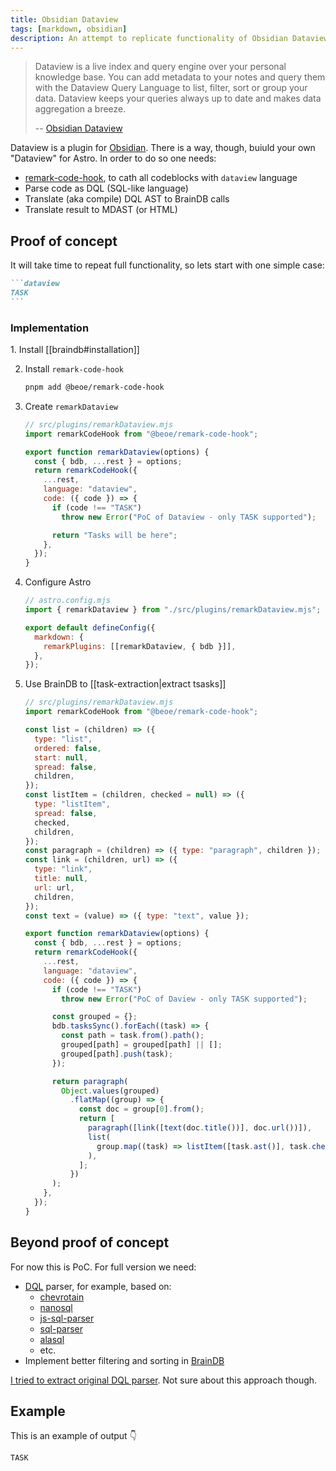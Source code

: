```yaml
---
title: Obsidian Dataview
tags: [markdown, obsidian]
description: An attempt to replicate functionality of Obsidian Dataview in Astro
---
```


> Dataview is a live index and query engine over your personal knowledge base. You can add metadata to your notes and query them with the Dataview Query Language to list, filter, sort or group your data. Dataview keeps your queries always up to date and makes data aggregation a breeze.
>
> -- [Obsidian Dataview](https://blacksmithgu.github.io/obsidian-dataview/)

Dataview is a plugin for [Obsidian](https://obsidian.md/). There is a way, though, buiuld your own "Dataview" for Astro. In order to do so one needs:

- [remark-code-hook](https://github.com/stereobooster/beoe/tree/main/packages/remark-code-hook), to cath all codeblocks with `dataview` language
- Parse code as DQL (SQL-like language)
- Translate (aka compile) DQL AST to BrainDB calls
- Translate result to MDAST (or HTML)

## Proof of concept

It will take time to repeat full functionality, so lets start with one simple case:

````md
```dataview
TASK
```
````

### Implementation


<Steps>
1. Install [[braindb#installation]]

2. Install `remark-code-hook`

   ```bash
   pnpm add @beoe/remark-code-hook
   ```

3. Create `remarkDataview`

   ```js {2,8-14}
   // src/plugins/remarkDataview.mjs
   import remarkCodeHook from "@beoe/remark-code-hook";

   export function remarkDataview(options) {
     const { bdb, ...rest } = options;
     return remarkCodeHook({
       ...rest,
       language: "dataview",
       code: ({ code }) => {
         if (code !== "TASK")
           throw new Error("PoC of Dataview - only TASK supported");

         return "Tasks will be here";
       },
     });
   }
   ```

4. Configure Astro

   ```js {2, 6}
   // astro.config.mjs
   import { remarkDataview } from "./src/plugins/remarkDataview.mjs";

   export default defineConfig({
     markdown: {
       remarkPlugins: [[remarkDataview, { bdb }]],
     },
   });
   ```

5. Use BrainDB to [[task-extraction|extract tsasks]]

   ```js {35-53}
   // src/plugins/remarkDataview.mjs
   import remarkCodeHook from "@beoe/remark-code-hook";

   const list = (children) => ({
     type: "list",
     ordered: false,
     start: null,
     spread: false,
     children,
   });
   const listItem = (children, checked = null) => ({
     type: "listItem",
     spread: false,
     checked,
     children,
   });
   const paragraph = (children) => ({ type: "paragraph", children });
   const link = (children, url) => ({
     type: "link",
     title: null,
     url: url,
     children,
   });
   const text = (value) => ({ type: "text", value });

   export function remarkDataview(options) {
     const { bdb, ...rest } = options;
     return remarkCodeHook({
       ...rest,
       language: "dataview",
       code: ({ code }) => {
         if (code !== "TASK")
           throw new Error("PoC of Daview - only TASK supported");

         const grouped = {};
         bdb.tasksSync().forEach((task) => {
           const path = task.from().path();
           grouped[path] = grouped[path] || [];
           grouped[path].push(task);
         });

         return paragraph(
           Object.values(grouped)
             .flatMap((group) => {
               const doc = group[0].from();
               return [
                 paragraph([link([text(doc.title())], doc.url())]),
                 list(
                   group.map((task) => listItem([task.ast()], task.checked()))
                 ),
               ];
             })
         );
       },
     });
   }
   ```

</Steps>

## Beyond proof of concept

For now this is PoC. For full version we need:

- [DQL](https://blacksmithgu.github.io/obsidian-dataview/queries/dql-js-inline/) parser, for example, based on:
  - [chevrotain](https://github.com/kristianmandrup/chevrotain-mini-sql-lang)
  - [nanosql](https://nanosql.io/welcome.html)
  - [js-sql-parser](https://github.com/JavaScriptor/js-sql-parser)
  - [sql-parser](https://github.com/forward/sql-parser)
  - [alasql](https://alasql.org/)
  - etc.
- Implement better filtering and sorting in [BrainDB](https://github.com/stereobooster/braindb)

[I tried to extract original DQL parser](https://github.com/stereobooster/braindb/blob/8a6d228b3119608409bbd98732ead21ed14e5f48/packages/remark-dataview/src/query/parse.ts#L225-L232). Not sure about this approach though.

## Example

This is an example of output 👇

```dataview
TASK
```
